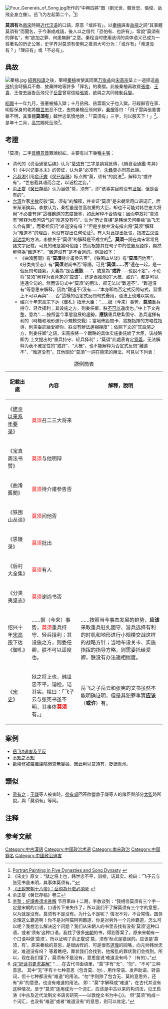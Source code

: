 {{Wiktionary}}{{Wikisource|宋史/卷365|《宋史·岳飛傳》}}
[[File:Four_Generals_of_Song.jpg|thumb]]所作的“中興四將”图（劉光世、韓世忠、張俊、岳飛全身立像）。岳飞为左起第二个。<ref>[http://www.chinaculture.org/gb/en_artqa/2003-09/24/content_39584.htm Portrait Painting in Five Dynasties and Song Dynasty] {{webarchive|url=https://web.archive.org/web/20061211225110/http://www.chinaculture.org/gb/en_artqa/2003-09/24/content_39584.htm |date=2006-12-11 }}</ref>]]

'''莫須有'''為[[南宋|南宋]]時期[[早期官话|近代汉语]]的口語，原意「或許有」。以[[秦檜|秦檜]]誣害[[岳飛|岳飛]]之詞“其事體莫須有”而聞名，于今漸成成語，後人以之借代「恐怕有、也許有」，常說“莫須有的罪名”，有“欲加之罪、何患無辭”之意。秦桧当时使用该词的具体语义已成为一桩著名的历史公案，史学界对莫须有使用之推测大可分为：「或许有」「难道没有？」「理应有」或「不必有」。

==典故==
[[File:秦檜.jpg|thumb]]
[[紹興和議|紹興和議]]之後，宰相[[秦檜|秦檜]]唆使其同黨[[万俟卨|万俟卨]]{{efn|[[現代漢語|現代漢語]]讀音「mò qí xiè／ㄇㄛˋ ㄑㄧˊ ㄒㄧㄝˋ」，[[万俟姓|万俟]]是[[複姓|複姓]]。<ref>{{Cite book |author = 中国社会科学院语言研究所词典编辑室 |title = 现代汉语词典·第六版 |location = 北京 |publisher = [[商务印书馆|商务印书馆]] |date = 2012年6月 |pages = [https://archive.org/details/xiandaihanyucidi0006unse/page/916 916] | ISBN = 9787100084673 |accessdate = 2013-11-04 |url =https://archive.org/details/xiandaihanyucidi0006unse|language = zh-hans |quote = 【万俟】mò qí (名词)姓。 }}</ref>}}向[[宋高宗|宋高宗]]呈上一道捏造[[岳飛|岳飛]]抗金時擁兵不救、放棄陣地等許多「罪名」的奏摺。此後秦檜再收買[[張俊|張俊]]、[[王贵_(南宋)|王貴]]、王俊去誣告岳飛兒子[[岳雲|岳雲]]曾寫信給[[張憲_(宋)|張憲]]，欲與之共同發動[[兵變|兵變]]。

[[紹興_(宋高宗)|紹興]]十一年九月，張憲被捕入獄；十月岳飛、岳雲兩父子也入獄。已經辭官在家、明哲保身的老將[[韓世忠|韓世忠]]忍不住，去問秦檜岳飛何罪，[[秦檜|秦檜]]答曰：「飛子雲與張憲書雖不明，其事體'''莫須有'''」韓世忠氣憤地說：「『莫須有』三字，何以服天下！」<ref>《宋史》原文：“狱之将上也，韩世忠不平，诣桧，诘其实。桧曰：‘飞子云与张宪书虽未明，其事体莫须有。’”</ref>。是年十二月，[[宋高宗|高宗]]賜死岳飛<ref>[http://news.xinhuanet.com/book/2007-04/27/content_6036494.htm 《正說宋朝十八帝》：岳飛為什麼必須死 ] {{webarchive|url=https://web.archive.org/web/20080517031315/http://news.xinhuanet.com/book/2007-04/27/content_6036494.htm |date=2008-05-17 }}</ref>。

==考證==
「莫須」二字[[具體|具體]][[意義|意義]]眾說紛紜。主要有以下幾種[[主張|主張]]：
*清代的《资治通鉴后编》认为“[[莫须有|莫须有]]”三字是誤寫訛傳，《續資治通鑑·考异》引《中兴记事本末》的旁证，认为是“必须有”，[[朱彝尊|朱彝尊]]亦同意此說。
*[[呂叔湘|呂叔湘]]引用[[俞正燮|俞正燮]]《[[癸巳存稿|癸巳存稿]]》标点做“莫，须有”的說法<ref>俞正燮《癸巳存稿》卷三</ref>，解释为“或许有”，“世忠截其语而合之，以诋桧之妄。”
*[[俞正燮|俞正燮]]《[[癸巳存稿|癸巳存稿]]》认为当做“莫，须有”，即“该事实目前没有[[证据|证据]]，但是会有的”。
*[[台湾|台湾]]作家[[李敖|李敖]]反驳“莫，须有”的解释，并查证“莫须”是宋朝常用口语词汇，后来渐渐摈弃。李敖认为，秦桧虽是位高权重的大臣，却也不可能对韩世忠大将用“不必要有罪”這種霸道的态度搪塞，如此解释不合情理；因而李敖将“莫须有”解释为反问语气的“难道没有吗”，认为“历史真相”是韩世忠问秦桧“岳飞怎么会有罪”，而秦桧反问“难道没有吗？”但是李敖并没有指出将“莫须”解释为“难道不”的理由，也没有提出任何论证<ref>[http://creazywang.bookse.net/talk/42/42.htm 李獒：好讀書須求甚解] {{Wayback|url=http://creazywang.bookse.net/talk/42/42.htm |date=20210503160211 }}节目第四十二期，李敖谈到：“我相信莫须有三个字一定是宋朝的口语，口语传下来失传了，所以我们不了解莫须有三个字的意思，以为就是没有。莫须有不是没有。为什么不是呢？ 情况不对，不合常情。国务总理这么霸道啊！你不是对阿猫阿狗霸道，你是对另外一个元帅霸道，怎么可以呢？我想怎么解决这个问题？我们从宋朝人的书里去找有没有‘莫须’这种口语，或者‘须有’这种口语。我找了很多[[宋朝|宋朝]]的书，得到答案了。原来宋朝有一个口语叫做‘莫须’。所以证明了俞正燮说‘莫，须有’标点是错误的。应该是‘莫须，有’。原来秦桧的意思，是很凶悍的、可是很有[[道理|道理]]的回嘴，向元帅韩世忠说，难道没有吗？ 等着瞧吧，罪状我们会找到，他叛乱的罪状我们会找到。所以，现在我们懂了，莫须有不是没有，意思是说‘难道没有吗？（有的）。”</ref>。有人对此提出批驳，指按[[训诂学|古汉语训诂学]]的方法，李敖关于“莫须”的解释是不成立的<ref>[http://aofengsam.blog.163.com/blog/static/1309551502009102845718463/ 评“好读书更求甚解”] {{Wayback|url=http://aofengsam.blog.163.com/blog/static/1309551502009102845718463/ |date=20170203100634 }}“……在古代书面语里，“莫”字有“无”、“勿”、“不可”三种意思。 其中“无”字有十七种意思（包含莫、勿），用作常语、发声助语、转语词，但十七种都没有“难道”的用法。“勿”字则除了包含无、莫的意思外，还有“非”的意思，也没有难道的用法。 即：“莫”字解释成“难道”，在古代并没有这种情况。至于“莫须”连用成为一个词汇，应该是中古以来的构词法，见王启涛《中古及近代法制文书语言研究——以敦煌文书为中心》。 但“莫须”构成一个词汇，也没有“难道”或者“难道没有”的意思，则可以肯定。”</ref>。'''莫須'''一詞在南宋常常見諸文字記載，可見的確是當時俗語；然而根據其在句子中的位置及語序，顯然解释為“難道不”、“難道沒有”是不合適的。例證如下：
**《曲淆舊聞》有“'''莫須'''待介甫參告否”，《铁围山丛谈》有“'''莫须'''问他否”，《分类夷坚志》有“'''莫须'''谢尚书否”等語。可見“'''莫須……否'''”連在一起，是一個反問句語氣，大義為“是否'''應該'''……”，或意為“'''或許'''……也說不定”，不论将“莫须”解释为表肯定的“应该”，还是表推测的“大概、或许”，都是可以连通全句的。然而该句式中“莫须”的用法，卻无法以“難道不”、“難道沒有”等意思来解释，因為“難道不/沒有……”本身即為否定式反問句式，習慣上不可以再與“……否”這樣的否定式反問句式疊用，语法上也难以实现。
**绍兴十年宋高宗下达《御札》指示大臣：“……据（今来）事势，'''莫须'''重兵持守、轻兵择利；其设施之方，则委任卿，朕[[不可以|不可以]]遥度也。”中上下文完整，意為“……按照當今事態發展的趨勢，'''應該'''重兵駐紮固守、游兵選擇有利的（時機和地形進行小規模交戰）；當地佈設關卡、實施指揮的方略性指導，則需委託給愛卿你，朕沒有辦法遙相揣度”；依照下文的“其設施之方，則委任卿”之語，宋高宗將一个戰略的具体实施委託給了大臣，该战略即为 上文提出的“重兵持守、轻兵择利”；“莫須”此處表肯定[[意義|意義]]，无法解释为表不確定性的“或許”、“大概”，也不能解释为否定式反問“難道不”、“难道没有”。其他關於“莫須”一詞在南宋的用法，可見以下列表：
{| class="wikitable"
|+ 語例簡表
! 記載出處 !! 內容 !! 解釋，說明
|-
! 《[[建炎以来系年要录|建炎以来系年要录]]》
| <span style="color:red">莫须</span>召二三大将来 ||
|-
! 《宝真斋法书赞》
| <span style="color:red">莫须</span>与他明辩 ||
|-
! 《曲淆舊聞》
| <span style="color:red">莫须</span>待介甫參告否 ||
|-
! 《铁围山丛谈》
|<span style="color:red">莫须</span>问他否||
|-
! 《思陵录》
| <span style="color:red">莫须</span>批出 ||
|-
! 《后村大全集》
| <span style="color:red">莫须</span>有人||
|-
! 《分类夷坚志》
| <span style="color:red">莫须</span>谢尚书否 ||
|-
! 绍兴十年[[宋高宗|宋高宗]]下达《御札》
|……据（今来）事势，<span style="color:red">莫须</span>重兵持守、轻兵择利；其设施之方，则委任卿，朕不可以遥度也。||……按照当今事态发展的趋势，'''应该'''采取重兵驻扎固守、游兵选择有利的时机和地形进行小规模交战这样的战略方针；当地布设关卡、实施指挥的指导方略，则需委托给爱卿，朕没有办法遥相揣度。
|-
! 《[[宋史|宋史]]》
| 狱之将上也，韩世忠不平，诣桧，诘其实。桧曰：「飞子云与张宪书虽不明，其事体<span style="font-weight:bold; color:red">莫须</span>有。」 || 岳飞之子岳云和张宪的文书虽然不能明确证明，但是其犯罪事實'''应该'''（'''或许'''）有。
|}

==案例==
* [[岳飞#遇害及平反|岳飞#遇害及平反]]
* [[不知之不知|不知之不知]]
* [[歐陽修|歐陽修]]被羅織誣陷但查無實據，因此判以莫須有，貶謫[[滁州|滁州]]。

==類似==
*[[意有之|意有之]]：[[于謙|于謙]]等人被害時，[[徐有貞|徐有貞]]回答欲營救于謙等人的諸臣與部分[[太監|太監]]時所說，與「莫須有」等同。

==注释==
{{notelist|iger=}}

==参考文献==
{{Reflist|2}}

[[Category:中古漢語|Category:中古漢語]]
[[Category:中国政治术语|Category:中国政治术语]]
[[Category:南宋政治|Category:南宋政治]]
[[Category:中国罪名|Category:中国罪名]]
[[Category:中國政治迫害|Category:中國政治迫害]]